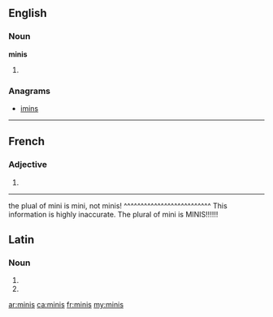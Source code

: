 ==English==

===Noun===
'''minis'''

# {{plural of|[[mini]]}}

===Anagrams===
* [[imins#English|imins]]

----

==French==

===Adjective===
{{fr-adj-form|m|p}}

# {{form of|masculine plural|mini|lang=fr}}

----
the plual of mini is mini, not minis!
^^^^^^^^^^^^^^^^^^^^^^^^^^
This information is highly inaccurate.
The plural of mini is MINIS!!!!!!

==Latin==

===Noun===
{{la-noun-form|minīs}}

# {{inflection of|mina|mina|dat|p|lang=la}}
# {{inflection of|mina|mina|abl|p|lang=la}}
{{count page|[[Wiktionary:Page count]]}}

[[ar:minis]]
[[ca:minis]]
[[fr:minis]]
[[my:minis]]